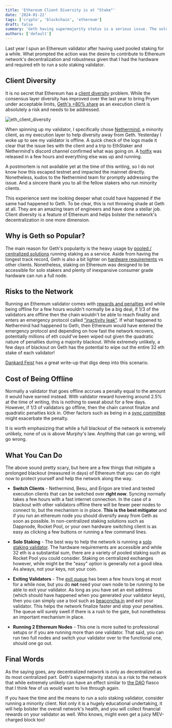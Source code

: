 ```yaml
---
title: 'Ethereum Client Diversity is at "Stake"'
date: '2024-01-22'
tags: ['crypto', 'blockchain', 'ethereum']
draft: false
summary: 'Geth having supermajority status is a serious issue. The solution is at hand, easy, and any staker can help'
authors: ['default']
---
```


Last year I spun an Ethereum validator after having used pooled staking for a while. What prompted the
action was the desire to contribute to Ethereum network's decentralization and robustness given that I had the
hardware and required eth to run a solo staking validator.

## Client Diversity

It is no secret that Ethereum has a [client diversity](https://ethereum.org/en/developers/docs/nodes-and-clients/client-diversity) problem.
While the consensus layer diversity has
improved over the last year to bring Prysm under acceptable limits, [Geth's +80% share](https://clientdiversity.org/#distribution) as an execution client is
absolutely a risk and needs to be addressed.

![eth_client_diversity](/static/images/2024_01_eth_client_diversity.png)

When spinning up my validator, I specifically chose [Nethermind](https://www.nethermind.io/nethermind-client), a
minority client, as my execution layer to help diversity away from Geth. Yesterday I woke up to see my validator is
offline. A quick check of the logs made it clear that the issue lies with the client and a trip to EthStaker
and Nethermind's discord channel confirmed what was going on. A [hotfix](https://github.com/NethermindEth/nethermind/releases/tag/1.25.2) was
released in a few hours and everything else was up and running.

A postmortem is not available yet at the time
of this writing, so I do not know how this escaped testnet and impacted the mainnet directly. Nonetheless, kudos to the
Nethermind team for promptly addressing the issue. And a sincere thank you to all the fellow stakers who run minority
clients.

This experience sent me looking deeper what could have happened if the same had happened to Geth. To be clear, this
is not throwing shade at Geth at all. They are an amazing team of engineers and have done a stellar job. Client
diversity is a feature of Ethereum and helps bolster the network's decentralization in one more dimension.

## Why is Geth so Popular?

The main reason for Geth's popularity is the heavy usage by [pooled / centralized solutions](https://execution-diversity.info/) running staking as a service. Aside from
having the longest track record, Geth is also a bit lighter on [hardware requirements](https://docs.rocketpool.net/guides/node/eth-clients) vs
other clients.
Nonetheless, staking on Ethereum was designed to be accessible for solo stakers and plenty of inexpansive consumer
grade hardware
can run a full node.

## Risks to the Network

Running an Ethereum validator comes with [rewards and penalties](https://ethereum.org/developers/docs/consensus-mechanisms/pos/rewards-and-penalties)
and while being offline for a few hours wouldn't normally be a big deal, if 1/3 of the validators are offline then the
chain
wouldn't be able to reach finality and enters an emergency protocol called ["inactivity leak"](https://ethereum.org/developers/docs/consensus-mechanisms/pos/rewards-and-penalties#inactivity-leak).
If what happened to Nethermind had happened to Geth, then Ethereum would have entered the emergency protocol and
depending on how fast the network recovers, potentially millions of eth could've been wiped out given the quadratic
nature of
penalties during a majority blackout. While extremely unlikely, a few days of blackout on Geth has the potential to
wipe out the entire 32 eth stake of each validator!

[Dankard Feist](https://dankradfeist.de/ethereum/2022/03/24/run-the-majority-client-at-your-own-peril.html) has a great write-up that digs deep into this scenario.

## Cost of Being Offline

Normally a validator that goes offline accrues a penalty equal to the amount it would have earned instead. With
validator reward hovering around 2.5% at the time of writing, this is nothing to sweat about for a few days. However,
if 1/3 of validators go offline, then the chain cannot finalize and quadratic penalties kick in. Other factors such
as being in a [sync committee](https://eth2book.info/capella/part2/building_blocks/committees/) might exacerbate the
penalty.

It is worth emphasizing that while a full blackout of the network is extremely unlikely, none of us is above
Murphy's law. Anything that can go wrong, will go wrong.

## What You Can Do

The above sound pretty scary, but here are a few things that mitigate a prolonged blackout (measured in days)
of Ethereum that you can do right now to protect yourself and help the network along the way.

* **Switch Clients** - Nethermind, Besu, and Erigon are tried and tested execution clients that can be switched over
**right now**.
Syncing normally takes a few hours with a fast internet connection. In the case of a blackout with other validators
offline there will be
fewer peer nodes to connect to, but the mechanism is in place. **This is the best mitigator** and if you run an
ethereum node you should diversify away from Geth as soon as possible. In non-centralized staking solutions such as
Dappnode, Rocket Pool, or your own hardware switching client is as easy as clicking a few buttons or running a few
command lines.

* **Solo Staking** - The best way to help the network is running a [solo staking validator](https://ethereum.org/staking/solo). The hardware
requirements are accessible and while 32 eth is a substantial sum, there are a variety of pooled staking such as
Rocket Pool you could consider. Staking on centralized exchanges however, while might be the "easy" option is
generally not a good idea. As always, not your keys, not your coin.

* **Exiting Validators** - The [exit queue](https://www.validatorqueue.com/) has been a few hours long at most for a
while now, but you do **not** need your own node to be running to be able to exit your validator. As long as you
have set an exit address (which should have happened when you generated your validator keys), then you can simply
use a tool such as [beaconcha.in](https://beaconcha.in/tools/broadcast) and exit your validator. This helps the
network finalize faster and stop your penalties. The queue will surely swell if there is a rush to the gate, but
nonetheless an important mechanism in place.

* **Running 2 Ethereum Nodes** - This one is more suited to professional setups or if you are running more than one
validator. That said, you can run two full nodes and switch your validator over to the functional one, should one go
out.

## Final Words

As the saying goes, any decentralized network is only as decentralized as its most centralized part. Geth's
supermajority status is a risk to the network that while extremely unlikely can have an effect similar to [the DAO](https://www.gemini.com/cryptopedia/the-dao-hack-makerdao) fiasco
that I think few of us would want to live through again.

If you have the time and the means to run a solo staking validator, consider running a minority client. Not
only it is a hugely educational undertaking, it will help bolster the overall network's health, and you will collect
financial rewards on your validator as well. Who knows, might even get a juicy MEV-charged block too!
